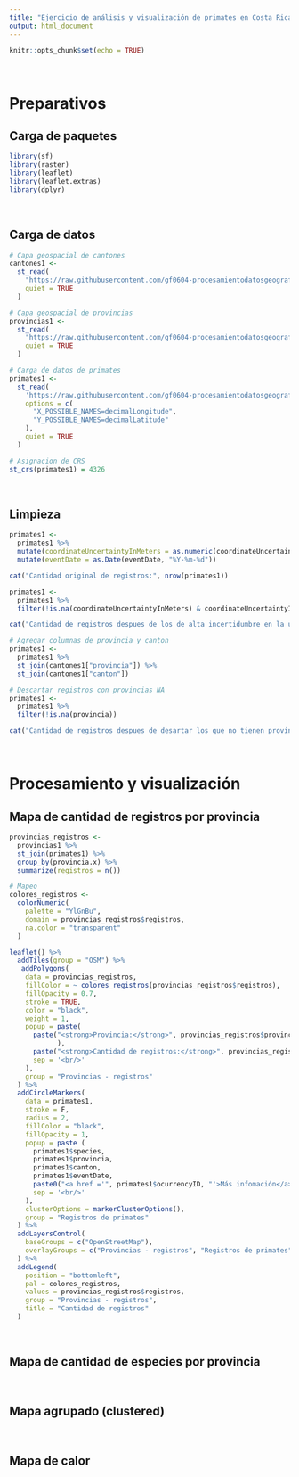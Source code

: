 ```yaml
---
title: "Ejercicio de análisis y visualización de primates en Costa Rica"
output: html_document
---
```


```r
knitr::opts_chunk$set(echo = TRUE)
```
<br/>

# Preparativos
## Carga de paquetes
```r
library(sf)
library(raster)
library(leaflet)
library(leaflet.extras)
library(dplyr)
```
<br/>

## Carga de datos 
```r
# Capa geospacial de cantones
cantones1 <-
  st_read(
    "https://raw.githubusercontent.com/gf0604-procesamientodatosgeograficos/2021i-datos/main/ign/delimitacion-territorial-administrativa/cr_cantones_simp_wgs84.geojson",
    quiet = TRUE
  )

# Capa geospacial de provincias
provincias1 <-
  st_read(
    "https://raw.githubusercontent.com/gf0604-procesamientodatosgeograficos/2021i-datos/main/ign/delimitacion-territorial-administrativa/cr_provincias_simp_wgs84.geojson",
    quiet = TRUE
  )

# Carga de datos de primates
primates1 <-
  st_read(
    'https://raw.githubusercontent.com/gf0604-procesamientodatosgeograficos/2021i-datos/main/gbif/primates-cr-registros.csv',
    options = c(
      "X_POSSIBLE_NAMES=decimalLongitude",
      "Y_POSSIBLE_NAMES=decimalLatitude"
    ),
    quiet = TRUE
  )

# Asignacion de CRS
st_crs(primates1) = 4326
```
<br/>

## Limpieza
```r
primates1 <- 
  primates1 %>%
  mutate(coordinateUncertaintyInMeters = as.numeric(coordinateUncertaintyInMeters)) %>%
  mutate(eventDate = as.Date(eventDate, "%Y-%m-%d"))
```

```r
cat("Cantidad original de registros:", nrow(primates1))

primates1 <-
  primates1 %>%
  filter(!is.na(coordinateUncertaintyInMeters) & coordinateUncertaintyInMeters <= 1000)

cat("Cantidad de registros despues de los de alta incertidumbre en la ubicacion:", nrow(primates1))

# Agregar columnas de provincia y canton
primates1 <-
  primates1 %>%
  st_join(cantones1["provincia"]) %>%
  st_join(cantones1["canton"])

# Descartar registros con provincias NA
primates1 <-
  primates1 %>%
  filter(!is.na(provincia))

cat("Cantidad de registros despues de desartar los que no tienen provincia:", nrow(primates1))
```
<br/>

# Procesamiento y visualización

## Mapa de cantidad de registros por provincia
```r
provincias_registros <-
  provincias1 %>%
  st_join(primates1) %>%
  group_by(provincia.x) %>%
  summarize(registros = n())
```

```r
# Mapeo
colores_registros <-
  colorNumeric(
    palette = "YlGnBu",
    domain = provincias_registros$registros,
    na.color = "transparent"
  )

leaflet() %>%
  addTiles(group = "OSM") %>%
   addPolygons(
    data = provincias_registros,
    fillColor = ~ colores_registros(provincias_registros$registros),
    fillOpacity = 0.7,
    stroke = TRUE,
    color = "black",
    weight = 1,
    popup = paste(
      paste("<strong>Provincia:</strong>", provincias_registros$provincia.x
            ),
      paste("<strong>Cantidad de registros:</strong>", provincias_registros$registros),
      sep = '<br/>'
    ),
    group = "Provincias - registros"
  ) %>%
  addCircleMarkers(
    data = primates1,
    stroke = F,
    radius = 2,
    fillColor = "black",
    fillOpacity = 1,
    popup = paste (
      primates1$species,
      primates1$provincia,
      primates1$canton,
      primates1$eventDate,
      paste0("<a href ='", primates1$ocurrencyID, "'>Más infomación</a>"),
      sep = '<br/>'
    ),
    clusterOptions = markerClusterOptions(),
    group = "Registros de primates"
  ) %>%  
  addLayersControl(
    baseGroups = c("OpenStreetMap"),
    overlayGroups = c("Provincias - registros", "Registros de primates")
  ) %>%
  addLegend(
    position = "bottomleft",
    pal = colores_registros,
    values = provincias_registros$registros,
    group = "Provincias - registros",
    title = "Cantidad de registros"
  )
```

<br/>


## Mapa de cantidad de especies por provincia


<br/>

## Mapa agrupado (clustered)

<br/>

## Mapa de calor